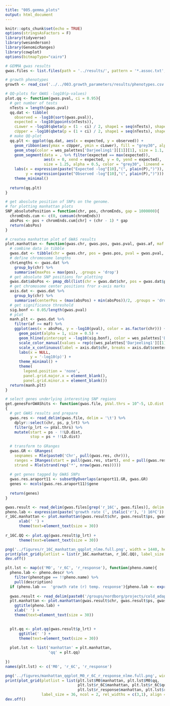 ```yaml
---
title: "005.gemma_plots"
output: html_document
---
```


```r
knitr::opts_chunk$set(echo = TRUE)
options(stringsAsFactors = F)
library(tidyverse)
library(wesanderson)
library(GenomicRanges)
library(cowplot)
options(bitmapType="cairo")
```

```r
# GEMMA gwas results
gwas.files <- list.files(path = '../results/', pattern = '*.assoc.txt', full.names = T)

# growth phenotypes
growth <- read_csv('../../003.growth_parameters/results/phenotypes.csv')
```

```r
# QQ-plots for GWAS -log10(p-values)
plot.qq <- function(gwas.pval, ci = 0.95){
  # get number of tests
  nTests = length(gwas.pval)
  qq.dat <- tibble(
    observed = -log10(sort(gwas.pval)),
    expected = -log10(ppoints(nTests)),
    cLower = -log10(qbeta(p = (1 - ci) / 2, shape1 = seq(nTests), shape2 = rev(seq(nTests)))),
    cUpper = -log10(qbeta(p = (1 + ci) / 2, shape1 = seq(nTests), shape2 = rev(seq(nTests)))))
  # make QQ-plot
  qq.plt <- ggplot(qq.dat, aes(x = expected, y = observed)) +
    geom_ribbon(aes(ymax = cUpper, ymin = cLower), fill = "grey30", alpha = 0.5) +
    geom_step(color = wes_palettes['Darjeeling1'][[1]][1], size = 1.1, direction = "vh") +
    geom_segment(data = . %>% filter(expected == max(expected)),
                 aes(x = 0, xend = expected, y = 0, yend = expected),
                 size = 1.25, alpha = 0.5, color = "grey30", lineend = "round") +
    labs(x = expression(paste("Expected -log"[10],"(", plain(P),")")),
         y = expression(paste("Observed -log"[10],"(", plain(P),")"))) +
    theme_minimal()
  
  return(qq.plt)
}

# get aboslute position of SNPs on the genome.
# for plotting manhattan plots
SNP_absolutePosition = function(chr, pos, chromEnds, gap = 1000000){
  chromEnds.cum <- c(0, cumsum(chromEnds))
  absPos <- pos + chromEnds.cum[chr] + (chr - 1) * gap
  return(absPos)
}

# createa manhattan plot of GWAS results
plot.manhattan <- function(gwas.chr, gwas.pos, gwas.pval, gwas.af, maf = 0.05){
  # combine data in tibble
  gwas.dat <- tibble(chr = gwas.chr, pos = gwas.pos, pval = gwas.pval, af = gwas.af)
  # define chromosome lengths
  chrLengths <- gwas.dat %>%
    group_by(chr) %>%
    summarise(maxPos = max(pos), .groups = 'drop')
  # get absolute SNP positions for plotting
  gwas.dat$absPos <- pmap_dbl(list(chr = gwas.dat$chr, pos = gwas.dat$pos), SNP_absolutePosition, chromEnds = chrLengths$maxPos)
  # get chromosome center positions fror x-axis marks
  axis.dat <- gwas.dat %>%
    group_by(chr) %>%
    summarise(centerPos = (max(absPos) + min(absPos))/2, .groups = 'drop')
  # get significance threshold
  sig.bonf <- 0.05/length(gwas.pval)
  # plot
  manh.plt <- gwas.dat %>%
    filter(af >= maf) %>%
    ggplot(aes(x = absPos, y = -log10(pval), color = as.factor(chr))) +
      geom_point(alpha = 1, size = 0.5) +
      geom_hline(yintercept = -log10(sig.bonf), color = wes_palettes['Darjeeling1'][[1]][1], linetype = "dashed") + 
      scale_color_manual(values = rep(c(wes_palettes['Darjeeling1'][[1]][5], '#2a8faa'), max(gwas.dat$chr))) +
      scale_x_continuous(label = axis.dat$chr, breaks = axis.dat$centerPos) +
      labs(x = NULL,
           y = '-log10(p)') +
      theme_minimal() +
      theme(
        legend.position = 'none',
        panel.grid.major.x = element_blank(),
        panel.grid.minor.x = element_blank())
  return(manh.plt)
}

# select genes underlying interesting SNP regions
get.genesForGWAShits <- function(gwas.file, pVal.thrs = 10^-5, LD.dist = 10000, annot.GR = araport11.genes.GR)
{
  # get GWAS results and prepare
  gwas.res <- read_delim(gwas.file, delim = '\t') %>%
    dplyr::select(chr, ps, p_lrt) %>%
    filter(p_lrt <= pVal.thrs) %>%
    mutate(start = ps - !!LD.dist,
           stop = ps + !!LD.dist)
  
  # transform to GRanges
  gwas.GR <- GRanges(
    seqnames = Rle(paste0('Chr', pull(gwas.res, chr))),
    ranges = IRanges(start = pull(gwas.res, start), end = pull(gwas.res, stop)),
    strand = Rle(strand(rep('*', nrow(gwas.res)))))
  
  # get genes tagged by GWAS SNPs
  gwas.res.araport11 <- subsetByOverlaps(araport11.GR, gwas.GR)
  genes <- mcols(gwas.res.araport11)$gene
  
  return(genes)
}
```

```r
gwas.result <- read_delim(gwas.files[grep('r_16C', gwas.files)], delim = '\t')
pheno.lab <- expression(paste('growth rate (', italic('r'), ') 16ºC'))
r_16C.manhattan <- plot.manhattan(gwas.result$chr, gwas.result$ps, gwas.result$p_lrt, gwas.result$af) +
      xlab(' ') +
      theme(text=element_text(size = 30))
    
r_16C.QQ <- plot.qq(gwas.result$p_lrt) +
      theme(text=element_text(size = 30))

png('../figures/r_16C_manhattan_qqplot_nlme.full.png', width = 1440, height = 480)
print(plot_grid(plotlist = list(r_16C.manhattan, r_16C.QQ), label_size = 36, ncol = 2, rel_widths = c(3,1), align = 'hv'))
dev.off()

```

```r
plt.lst <- map(c('M0', 'r_6C', 'r_response'), function(pheno.name){
  pheno.lab <- pheno.descr %>%
    filter(phenotype == !!pheno.name) %>%
    pull(description)
  if (pheno.lab ==  'growth rate (r) temp. response'){pheno.lab <- expression(paste(Delta, " growth rate (r)"))}
  
  gwas.result <- read_delim(paste0('/groups/nordborg/projects/cold_adaptation_16Cvs6C/002.growth/007.GWAS/003.results/002.gemma/', pheno.name,  '.assoc.txt'), delim = '\t')
  plt.manhattan <- plot.manhattan(gwas.result$chr, gwas.result$ps, gwas.result$p_lrt, gwas.result$af) +
    ggtitle(pheno.lab) +
    xlab(' ') +
    theme(text=element_text(size = 30))

  
  plt.qq <- plot.qq(gwas.result$p_lrt) +
      ggtitle(' ') +
      theme(text=element_text(size = 30))
  
  plot.lst <- list('manhattan' = plt.manhattan,
                   'qq' = plt.qq)
  
})
names(plt.lst) <- c('M0', 'r_6C', 'r_response')

png('../figures/manhattan_qqplot_M0_r_6C_r_response_nlme.full.png', width = 1440, height = 960)
print(plot_grid(plotlist = list(plt.lst$M0$manhattan, plt.lst$M0$qq,
                                plt.lst$r_6C$manhattan, plt.lst$r_6C$qq,
                                plt.lst$r_response$manhattan, plt.lst$r_response$qq),
                label_size = 36, ncol = 2, rel_widths = c(3,1), align = 'hv'))
dev.off()
```

